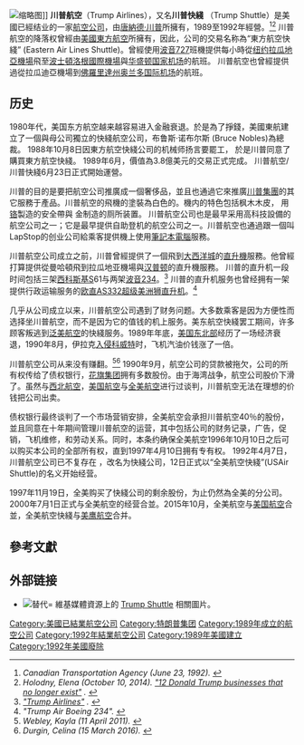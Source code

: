 {{RoughTranslation}}

{{noteTA
|1=zh:唐納德;zh-hans:唐纳德;zh-hant:唐納德;zh-tw:唐納;zh-cn:唐纳德;zh-hk:當勞;zh-mo:當勞;
|2=zh:川普;zh-hans:川普;zh-hant:川普;zh-tw:川普;zh-cn:特朗普;zh-hk:特朗普;zh-mo:特朗普;
}}

{{Infobox airline
|airline= 特朗普航空 <br> Trump Airlines
|founded= 1989年
|ceased= 1992年
|headquarters= {{USA}}[[纽约|纽约]]
|IATA= TB
|ICAO= TPS
|callsign= TRUMP
}}
[[File:Boeing_727-225,_Trump_Shuttle_AN0200712.jpg|缩略图]]]]
'''川普航空 '''（Trump Airlines），又名'''川普快綫''' （Trump Shuttle）是美國已經结业的一家[[航空公司|航空公司]]，由[[唐納德·川普|唐納德·川普]]所擁有，1989至1992年經營。<ref><cite class="citation web">Canadian Transportation Agency (June 23, 1992). </cite></ref><ref><cite class="citation web">Holodny, Elena (October 10, 2014). [http://finance.yahoo.com/news/12-donald-trump-businesses-that-no-longer-exist-204923129.html "12 Donald Trump businesses that no longer exist"] {{Wayback|url=http://finance.yahoo.com/news/12-donald-trump-businesses-that-no-longer-exist-204923129.html |date=20210129040048 }}. </cite></ref> 川普航空的降落权曾經由[[美國東方航空_(1926年)|美國東方航空]]所擁有，因此，公司的交易名称為“東方航空快綫” (Eastern Air Lines Shuttle)。曾經使用[[波音727|波音727]]班機提供每小時從[[纽约|纽约]][[拉瓜地亞機場|拉瓜地亞機場]]飛至[[波士頓|波士頓]][[爱德华·劳伦斯·洛根将军国际机场|洛根國際機場]]與[[罗纳德·里根华盛顿国家机场|华盛顿国家机场]]的航班。 川普航空也曾經提供過從拉瓜迪亞機場到[[佛羅里達州|佛羅里達州]][[奥兰多国际机场|奥兰多国际机场]]的航班。

== 历史 ==
1980年代，美国东方航空越来越容易进入金融衰退。於是為了掙錢，美國東航建立了一個與母公司獨立的快綫航空公司，布鲁斯·诺布尔斯 (Bruce Nobles)為總裁。 1988年10月8日因東方航空快綫公司的机械师扬言要罷工， 於是川普同意了購買東方航空快綫。 1989年6月，價值為3.8億美元的交易正式完成。 川普航空/川普快綫6月23日正式開始運營。

川普的目的是要把航空公司推廣成一個奢侈品，並且也通過它來推廣[[川普集團|川普集團]]的其它服務于產品。川普航空的飛機的塗裝為白色的。機内的特色包括枫木木皮， 用[[铬|铬]]製造的安全帶與 金制造的厕所装置。 川普航空公司也是最早采用高科技設備的航空公司之一；它是最早提供自助登机的航空公司之一。川普航空也通過跟一個叫LapStop的创业公司給乘客提供機上使用[[筆記型電腦|筆記本電腦]]服務。 

川普航空公司成立之前，川普曾經提供了一個飛到[[大西洋城|大西洋城]]的[[直升機|直升機]]服務。他曾經打算提供從曼哈頓飛到拉瓜地亚機場與[[汉普顿_(纽约)|汉普顿]]的直升機服務。 川普的直升机一段时间包括三架[[西科斯基|西科斯基]]S61与两架[[波音234|波音234]]。<ref><cite class="citation web">[http://www.helis.com/database/org/us_trump_airlines/ "Trump Airlines"] {{Wayback|url=http://www.helis.com/database/org/us_trump_airlines/ |date=20170710183409 }}. </cite></ref> 川普的直升机服务也曾经拥有一架提供行政运输服务的[[欧直AS332超级美洲狮直升机|欧直AS332超级美洲狮直升机]]。<ref><cite class="citation journal">"Trump Air Boeing 234". </cite></ref>

几乎从公司成立以来，川普航空公司遇到了财务问题。大多数乘客是因为方便性而选择坐川普航空，而不是因为它的值钱的机上服务。美东航空快綫罢工期间，许多顾客叛逃到[[泛美航空|泛美航空]]的快綫服务。1989年年底，[[美国东北部|美国东北部]]经历了一场经济衰退，1990年8月，伊拉克[[入侵科威特|入侵科威特]]时，飞机汽油价钱涨了一倍。

川普航空公司从来没有赚翻。<ref><cite class="citation web">Webley, Kayla (11 April 2011). </cite></ref><ref><cite class="citation web">Durgin, Celina (15 March 2016). </cite></ref> 1990年9月，航空公司的贷款被拖欠，公司的所有权传给了债权银行，[[花旗集团|花旗集团]]拥有多数股份。由于海湾战争，航空公司股价下滑了。虽然与[[西北航空|西北航空]]，[[美国航空|美国航空]]与[[全美航空|全美航空]]进行过谈判，川普航空无法在理想的价钱把公司出卖。

债权银行最终谈判了一个市场营销安排，全美航空会承担川普航空40％的股份，並且同意在十年期间管理川普航空的运营，其中包括公司的财务记录，广告，促销，飞机维修，和劳动关系。同时，本条约确保全美航空1996年10月10日之后可以购买本公司的全部所有权，直到1997年4月10日拥有专有权。 1992年4月7日，川普航空公司已不复存在 ，改名为快綫公司，12日正式以“全美航空快綫”(USAir Shuttle)的名义开始经营。

1997年11月19日，全美购买了快綫公司的剩余股份，为止仍然為全美的分公司。2000年7月1日正式与全美航空的经营合並。2015年10月，全美航空与[[美国航空|美国航空]]合並，全美航空快綫与[[美鹰航空|美鹰航空]]合并。

== 參考文獻 ==
<div class="reflist" style=" list-style-type: decimal;">
<references /></div>

== 外部链接 ==
* <span class="noviewer">[[File:Commons-logo.svg|替代=]]</span><span class="noviewer"></span><span> 維基媒體資源上的 </span>[[c:Category:Trump_Shuttle|Trump Shuttle]] <span>相關圖片。</span>

{{美國的航空公司}}

[[Category:美國已結業航空公司|Category:美國已結業航空公司]]
[[Category:特朗普集团|Category:特朗普集团]]
[[Category:1989年成立的航空公司|Category:1989年成立的航空公司]]
[[Category:1992年結業航空公司|Category:1992年結業航空公司]]
[[Category:1989年美國建立|Category:1989年美國建立]]
[[Category:1992年美國廢除|Category:1992年美國廢除]]
